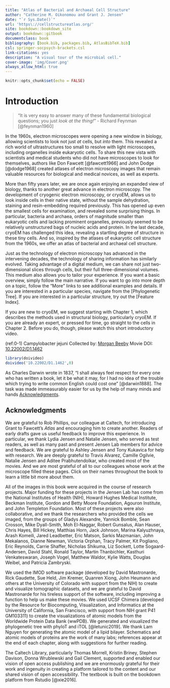 ```yaml
--- 
title: "Atlas of Bacterial and Archaeal Cell Structure"
author: "Catherine M. Oikonomou and Grant J. Jensen"
date: "`r Sys.Date()`"
url: 'https\://cellstructureatlas.org/'
site: bookdown::bookdown_site
output: bookdown::gitbook
documentclass: book
bibliography: [book.bib, packages.bib, AtlasBibTeX.bib]
csl: springer-socpsych-brackets.csl
link-citations: yes
description: "A visual tour of the microbial cell."
cover-image: 'img/Cover.png'
always_allow_html: true
---
```


```r
knitr::opts_chunk$set(echo = FALSE)
```

# Introduction {-#introduction}

>“It is very easy to answer many of these fundamental biological questions; you just *look at the thing!*”
- Richard Feynman [@feynman1960]

In the 1960s, electron microscopes were opening a new window in biology, allowing scientists to look not just *at* cells, but *into* them. This revealed a rich world of ultrastructures too small to resolve with light microscopes, including organelles inside eukaryotic cells. To share this new vista with scientists and medical students who did not have microscopes to look for themselves, authors like Don Fawcett [@fawcett1966] and John Dodge [@dodge1968] created atlases of electron microscopy images that remain valuable resources for biological and medical novices, as well as experts.

More than fifty years later, we are once again enjoying an expanded view of biology, thanks to another great advance in electron microscopy. The development of cryogenic electron microscopy, or cryoEM, allows us to look inside cells in their native state, without the sample dehydration, staining and resin-embedding required previously. This has opened up even the smallest cells for examination, and revealed some surprising things. In particular, bacteria and archaea, orders of magnitude smaller than eukaryotic cells and lacking prominent organelles, previously seemed to be relatively unstructured bags of nucleic acids and protein. In the last decade, cryoEM has challenged this idea, revealing a startling degree of structure in these tiny cells. And so, inspired by the atlases of eukaryotic cell structure from the 1960s, we offer an atlas of bacterial and archaeal cell structure.

Just as the technology of electron microscopy has advanced in the intervening decades, the technology of sharing information has similarly evolved. Taking advantage of a digital medium, we can share not just two-dimensional slices through cells, but their full three-dimensional volumes. This medium also allows you to tailor your experience. If you want a basic overview, simply follow the main narrative. If you want to go into more depth on a topic, follow the "More" links to see additional examples and details. If you are interested in a particular species, navigate from the [Phylogenetic Tree]. If you are interested in a particular structure, try out the [Feature Index]. 

If you are new to cryoEM, we suggest starting with Chapter 1, which describes the methods used in structural biology, particularly cryoEM. If you are already an expert, or pressed for time, go straight to the cells in Chapter 2. Before you do, though, please watch this short introductory video.

(ref:0-1) Campylobacter jejuni Collected by: [Morgan Beeby](#morgan_beeby) Movie DOI: [10.22002/D1.1462](https://doi.org/10.22002/D1.1462)

```R
library(doivideo)
doivideo('10.22002/D1.1462',0)
```

As Charles Darwin wrote in 1837, "I shall always feel respect for every one who has written a book, let it be what it may, for I had no idea of the trouble which trying to write common English could cost one" [@darwin1888].  The task was made immeasurably easier for us by the help of many minds and hands [Acknowledgments].


## Acknowledgments {-#acknowledgments}

We are grateful to Rob Phillips, our colleague at Caltech, for introducing Grant to Fawcett's *Atlas* and encouraging him to create another. Readers of early drafts gave us useful feedback to improve this experience. In particular, we thank Lydia Jensen and Natalie Jensen, who served as test readers, as well as many past and present Jensen Lab members for advice and feedback. We are grateful to Ashley Jensen and Tony Kukavica for help with research. We are deeply grateful to Travis Alvarez, Camille Ogilvie, Natalie Jensen and Aditee Prabhutendolkar, who created most of the movies. And we are most grateful of all to our colleagues whose work at the microscope filled these pages. Click on their names throughout the book to learn a little bit more about them.

All of the images in this book were acquired in the course of research projects. Major funding for these projects in the Jensen Lab has come from the National Institutes of Health (NIH), Howard Hughes Medical Institute, Beckman Institute, Gordon and Betty Moore Foundation, Agouron Institute, and John Templeton Foundation. Most of these projects were also collaborative, and we thank the researchers who provided the cells we imaged, from the groups of Gladys Alexandre, Yannick Bomble, Sean Crosson, Mike Dyall-Smith, Moh El-Naggar, Robert Gunsalus, Alan Hauser, Chris Hayes, Bill Hickey, Matthias Horn, Jack Johnson, Marina Kalyuzhnaya, Arash Komeili, Jared Leadbetter, Eric Matson, Sarkis Mazmanian, John Mekalanos, Dianne Newman, Victoria Orphan, Tracy Palmer, Kit Pogliano, Eric Reynolds, Carrie Shaffer, Nicholas Shikuma, Liz Sockett, Lotte Sogaard-Andersen, David Stahl, Ronald Taylor, Martin Thanbichler, Kasthuri Venkateswaran, Joseph Vogel, Matthew Waldor, Kylie Watts, Douglas Weibel, and Patricia Zambryski.

We used the IMOD software package (developed by David Mastronarde, Rick Gaudette, Sue Held, Jim Kremer, Quanren Xiong, John Heumann and others at the University of Colorado with support from the NIH) to create and visualize tomographic datasets, and we are grateful to David Mastronarde for his tireless support of the software, including improving a function to help us make these movies. We used UCSF Chimera (developed by the Resource for Biocomputing, Visualization, and Informatics at the University of California, San Francisco, with support from NIH grant P41 GM103311) to create the visualizations of atomic models from the Worldwide Protein Data Bank (wwPDB). We generated and visualized the phylogenetic tree with phyloT and iTOL [@letunic2019]. We thank Lam Nguyen for generating the atomic model of a lipid bilayer. Schematics and atomic models of proteins are the work of many labs; references appear at the end of each chapter, along with suggestions for further reading.

The Caltech Library, particularly Thomas Morrell, Kristin Briney, Stephen Davison, Donna Wrublewski and Gail Clement, supported and enabled our vision of open access publishing and we are enormously grateful for their work and ingenuity in creating a platform tailored to the content and our shared vision of open accessibility. The textbook is built on the bookdown platform from Rstudio [@xie2016].
